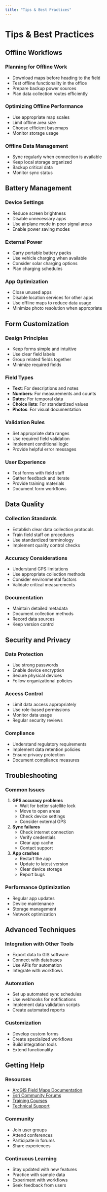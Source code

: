 ```yaml
---
title: "Tips & Best Practices"
---
```


# Tips & Best Practices

## Offline Workflows

### Planning for Offline Work

- Download maps before heading to the field
- Test offline functionality in the office
- Prepare backup power sources
- Plan data collection routes efficiently

### Optimizing Offline Performance

- Use appropriate map scales
- Limit offline area size
- Choose efficient basemaps
- Monitor storage usage

### Offline Data Management

- Sync regularly when connection is available
- Keep local storage organized
- Backup critical data
- Monitor sync status

## Battery Management

### Device Settings

- Reduce screen brightness
- Disable unnecessary apps
- Use airplane mode in poor signal areas
- Enable power saving modes

### External Power

- Carry portable battery packs
- Use vehicle charging when available
- Consider solar charging options
- Plan charging schedules

### App Optimization

- Close unused apps
- Disable location services for other apps
- Use offline maps to reduce data usage
- Minimize photo resolution when appropriate

## Form Customization

### Design Principles

- Keep forms simple and intuitive
- Use clear field labels
- Group related fields together
- Minimize required fields

### Field Types

- **Text**: For descriptions and notes
- **Numbers**: For measurements and counts
- **Dates**: For temporal data
- **Choice lists**: For standardized values
- **Photos**: For visual documentation

### Validation Rules

- Set appropriate data ranges
- Use required field validation
- Implement conditional logic
- Provide helpful error messages

### User Experience

- Test forms with field staff
- Gather feedback and iterate
- Provide training materials
- Document form workflows

## Data Quality

### Collection Standards

- Establish clear data collection protocols
- Train field staff on procedures
- Use standardized terminology
- Implement quality control checks

### Accuracy Considerations

- Understand GPS limitations
- Use appropriate collection methods
- Consider environmental factors
- Validate critical measurements

### Documentation

- Maintain detailed metadata
- Document collection methods
- Record data sources
- Keep version control

## Security and Privacy

### Data Protection

- Use strong passwords
- Enable device encryption
- Secure physical devices
- Follow organizational policies

### Access Control

- Limit data access appropriately
- Use role-based permissions
- Monitor data usage
- Regular security reviews

### Compliance

- Understand regulatory requirements
- Implement data retention policies
- Ensure privacy protection
- Document compliance measures

## Troubleshooting

### Common Issues

1. **GPS accuracy problems**
   - Wait for better satellite lock
   - Move to open areas
   - Check device settings
   - Consider external GPS

2. **Sync failures**
   - Check internet connection
   - Verify credentials
   - Clear app cache
   - Contact support

3. **App crashes**
   - Restart the app
   - Update to latest version
   - Clear device storage
   - Report bugs

### Performance Optimization

- Regular app updates
- Device maintenance
- Storage management
- Network optimization

## Advanced Techniques

### Integration with Other Tools

- Export data to GIS software
- Connect with databases
- Use APIs for automation
- Integrate with workflows

### Automation

- Set up automated sync schedules
- Use webhooks for notifications
- Implement data validation scripts
- Create automated reports

### Customization

- Develop custom forms
- Create specialized workflows
- Build integration tools
- Extend functionality

## Getting Help

### Resources

- [ArcGIS Field Maps Documentation](https://doc.arcgis.com/en/field-maps/)
- [Esri Community Forums](https://community.esri.com/)
- [Training Courses](https://www.esri.com/training/)
- [Technical Support](https://support.esri.com/)

### Community

- Join user groups
- Attend conferences
- Participate in forums
- Share experiences

### Continuous Learning

- Stay updated with new features
- Practice with sample data
- Experiment with workflows
- Seek feedback from users


